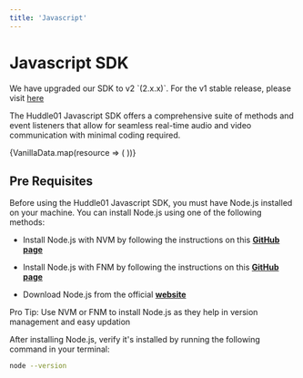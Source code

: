 ```yaml
---
title: 'Javascript'
---
```



# Javascript SDK

<Callout>
  We have upgraded our SDK to v2 `(2.x.x)`. For the v1 stable release, please visit <a className="text-bold underline" href="https://legacy.docs.huddle01.com/docs">here</a>
</Callout>


The Huddle01 Javascript SDK offers a comprehensive suite of methods and event listeners that allow for seamless real-time audio and video communication with minimal coding required.

<div className="my-16 xl:max-w-none">
  <div className="not-prose mt-4 grid grid-cols-1 gap-8 sm:grid-cols-2 xl:grid-cols-3">
    {VanillaData.map(resource => (
      <GradientCard key={resource.href} resource={resource} />
    ))}
  </div>
</div>

## Pre Requisites

Before using the Huddle01 Javascript SDK, you must have Node.js installed on your machine. You can install Node.js using one of the following methods:

- Install Node.js with NVM by following the instructions on this **[GitHub page](https://github.com/nvm-sh/nvm)**

- Install Node.js with FNM by following the instructions on this **[GitHub page](https://github.com/Schniz/fnm)**

- Download Node.js from the official **[website](https://nodejs.org/)**

<Callout>
  Pro Tip: Use NVM or FNM to install Node.js as they help in version management
  and easy updation
</Callout>

After installing Node.js, verify it's installed by running the following command in your terminal:

```bash
node --version
```
